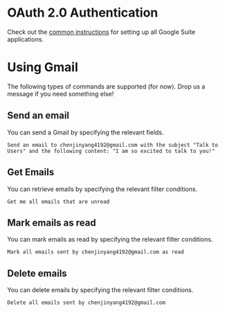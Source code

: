 
# OAuth 2.0 Authentication

Check out the [common instructions](./common) for setting up all Google Suite applications.

# Using Gmail

The following types of commands are supported (for now). Drop us a message if you need something else!

## Send an email

You can send a Gmail by specifying the relevant fields. 
```
Send an email to chenjinyang4192@gmail.com with the subject "Talk to Users" and the following content: "I am so excited to talk to you!"
```

## Get Emails

You can retrieve emails by specifying the relevant filter conditions.
```
Get me all emails that are unread
```

## Mark emails as read

You can mark emails as read by specifying the relevant filter conditions.
```
Mark all emails sent by chenjinyang4192@gmail.com as read
```

## Delete emails

You can delete emails by specifying the relevant filter conditions.
```
Delete all emails sent by chenjinyang4192@gmail.com
```
